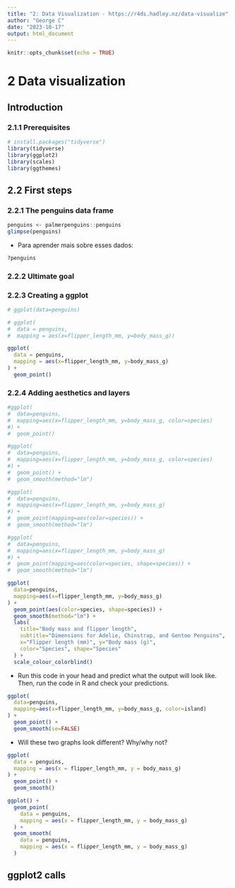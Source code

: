 ```yaml
---
title: "2: Data Visualization - https://r4ds.hadley.nz/data-visualize"
author: "George C"
date: "2023-10-17"
output: html_document
---
```


```r
knitr::opts_chunk$set(echo = TRUE)
```
# 2 Data visualization

## Introduction

### 2.1.1 Prerequisites

```r
# install.packages("tidyverse")
library(tidyverse)
library(ggplot2)
library(scales)
library(ggthemes)
```

## 2.2 First steps

### 2.2.1 The penguins data frame


```r
penguins <- palmerpenguins::penguins
glimpse(penguins)
```
- Para aprender mais sobre esses dados:
```r
?penguins
```

### 2.2.2 Ultimate goal
### 2.2.3 Creating a ggplot
```r
# ggplot(data=penguins)

# ggplot(
#  data = penguins,
#  mapping = aes(x=flipper_length_mm, y=body_mass_g))

ggplot(
  data = penguins,
  mapping = aes(x=flipper_length_mm, y=body_mass_g)
) +
  geom_point()
```
### 2.2.4 Adding aesthetics and layers
```r
#ggplot(
#  data=penguins,
#  mapping=aes(x=flipper_length_mm, y=body_mass_g, color=species)
#) + 
#  geom_point()

#ggplot(
#  data=penguins,
#  mapping=aes(x=flipper_length_mm, y=body_mass_g, color=species)
#) +
#  geom_point() +
#  geom_smooth(method="lm")

#ggplot(
#  data=penguins,
#  mapping=aes(x=flipper_length_mm, y=body_mass_g)
#) +
#  geom_point(mapping=aes(color=species)) +
#  geom_smooth(method="lm")

#ggplot(
#  data=penguins,
#  mapping=aes(x=flipper_length_mm, y=body_mass_g)
#) +
#  geom_point(mapping=aes(color=species, shape=species)) +
#  geom_smooth(method="lm")

ggplot(
  data=penguins,
  mapping=aes(x=flipper_length_mm, y=body_mass_g)
) +
  geom_point(aes(color=species, shape=species)) +
  geom_smooth(method="lm") +
  labs(
    title="Body mass and flipper length",
    subtitle="Dimensions for Adelie, Chinstrap, and Gentoo Penguins",
    x="Flipper length (mm)", y="Body mass (g)",
    color="Species", shape="Species"
  ) +
  scale_colour_colorblind()
```
- Run this code in your head and predict what the output will look like. Then, run the code in R and check your predictions.
```r
ggplot(
  data=penguins,
  mapping=aes(x=flipper_length_mm, y=body_mass_g, color=island)
) +
  geom_point() +
  geom_smooth(se=FALSE)
```
- Will these two graphs look different? Why/why not?
```r
ggplot(
  data = penguins,
  mapping = aes(x = flipper_length_mm, y = body_mass_g)
) +
  geom_point() +
  geom_smooth()
```
```r
ggplot() +
  geom_point(
    data = penguins,
    mapping = aes(x = flipper_length_mm, y = body_mass_g)
  ) +
  geom_smooth(
    data = penguins,
    mapping = aes(x = flipper_length_mm, y = body_mass_g)
  )
```
## ggplot2 calls
